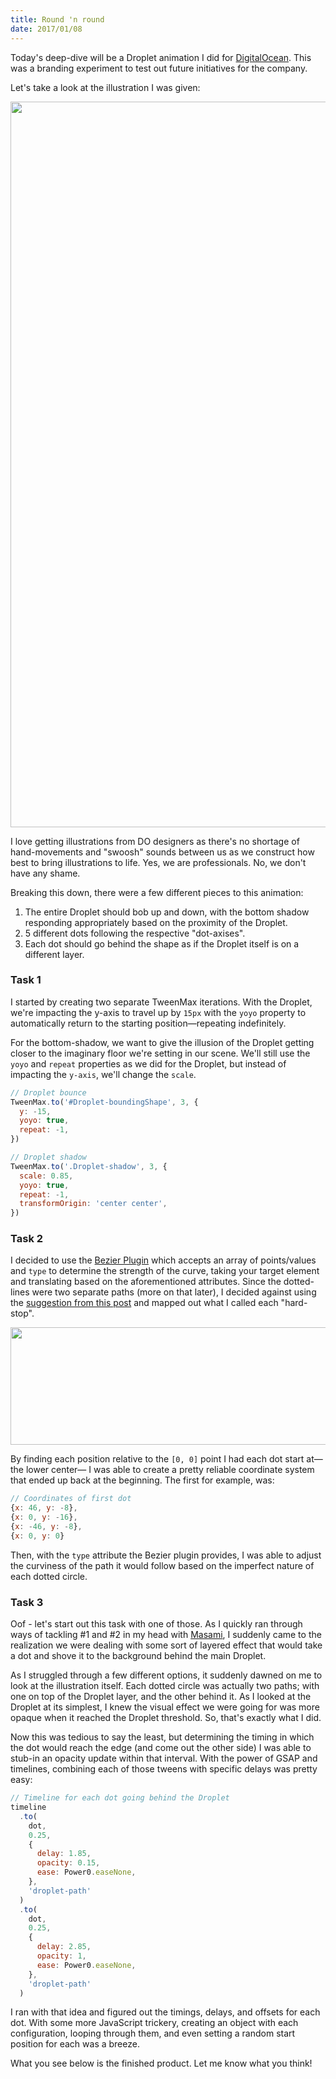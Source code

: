 ```yaml
---
title: Round 'n round
date: 2017/01/08
---
```


Today's deep-dive will be a Droplet animation I did for [DigitalOcean](https://www.digitalocean.com). This was a branding experiment to test out future initiatives for the company.

Let's take a look at the illustration I was given:

<Image
  unoptimized
  src="/uploads/round-n-round--illustration.png"
  width="900"
  height="1161"
/>

I love getting illustrations from DO designers as there's no shortage of hand-movements and "swoosh" sounds between us as we construct how best to bring illustrations to life. Yes, we are professionals. No, we don't have any shame.

Breaking this down, there were a few different pieces to this animation:

1. The entire Droplet should bob up and down, with the bottom shadow responding appropriately based on the proximity of the Droplet.
1. 5 different dots following the respective "dot-axises".
1. Each dot should go behind the shape as if the Droplet itself is on a different layer.

### Task 1

I started by creating two separate TweenMax iterations. With the Droplet, we're impacting the y-axis to travel up by `15px` with the `yoyo` property to automatically return to the starting position&mdash;repeating indefinitely.

For the bottom-shadow, we want to give the illusion of the Droplet getting closer to the imaginary floor we're setting in our scene. We'll still use the `yoyo` and `repeat` properties as we did for the Droplet, but instead of impacting the `y-axis`, we'll change the `scale`.

```js
// Droplet bounce
TweenMax.to('#Droplet-boundingShape', 3, {
  y: -15,
  yoyo: true,
  repeat: -1,
})

// Droplet shadow
TweenMax.to('.Droplet-shadow', 3, {
  scale: 0.85,
  yoyo: true,
  repeat: -1,
  transformOrigin: 'center center',
})
```

### Task 2

I decided to use the [Bezier Plugin](https://greensock.com/BezierPlugin-JS) which accepts an array of points/values and `type` to determine the strength of the curve, taking your target element and translating based on the aforementioned attributes. Since the dotted-lines were two separate paths (more on that later), I decided against using the [suggestion from this post](https://greensock.com/forums/topic/13581-animate-svg-object-along-motion-path/) and mapped out what I called each "hard-stop".

<Image
  unoptimized
  src="/uploads/round-n-round--hard-stops.png"
  width="885"
  height="188"
/>

By finding each position relative to the `[0, 0]` point I had each dot start at&mdash;the lower center&mdash; I was able to create a pretty reliable coordinate system that ended up back at the beginning. The first for example, was:

```js
// Coordinates of first dot
{x: 46, y: -8},
{x: 0, y: -16},
{x: -46, y: -8},
{x: 0, y: 0}
```

Then, with the `type` attribute the Bezier plugin provides, I was able to adjust the curviness of the path it would follow based on the imperfect nature of each dotted circle.

### Task 3

Oof - let's start out this task with one of those. As I quickly ran through ways of tackling #1 and #2 in my head with [Masami](https://dribbble.com/masamikubo), I suddenly came to the realization we were dealing with some sort of layered effect that would take a dot and shove it to the background behind the main Droplet.

As I struggled through a few different options, it suddenly dawned on me to look at the illustration itself. Each dotted circle was actually two paths; with one on top of the Droplet layer, and the other behind it. As I looked at the Droplet at its simplest, I knew the visual effect we were going for was more opaque when it reached the Droplet threshold. So, that's exactly what I did.

Now this was tedious to say the least, but determining the timing in which the dot would reach the edge (and come out the other side) I was able to stub-in an opacity update within that interval. With the power of GSAP and timelines, combining each of those tweens with specific delays was pretty easy:

```js
// Timeline for each dot going behind the Droplet
timeline
  .to(
    dot,
    0.25,
    {
      delay: 1.85,
      opacity: 0.15,
      ease: Power0.easeNone,
    },
    'droplet-path'
  )
  .to(
    dot,
    0.25,
    {
      delay: 2.85,
      opacity: 1,
      ease: Power0.easeNone,
    },
    'droplet-path'
  )
```

I ran with that idea and figured out the timings, delays, and offsets for each dot. With some more JavaScript trickery, creating an object with each configuration, looping through them, and even setting a random start position for each was a breeze.

What you see below is the finished product. Let me know what you think!

<CodePen codePenId="rjLvMZ" />
